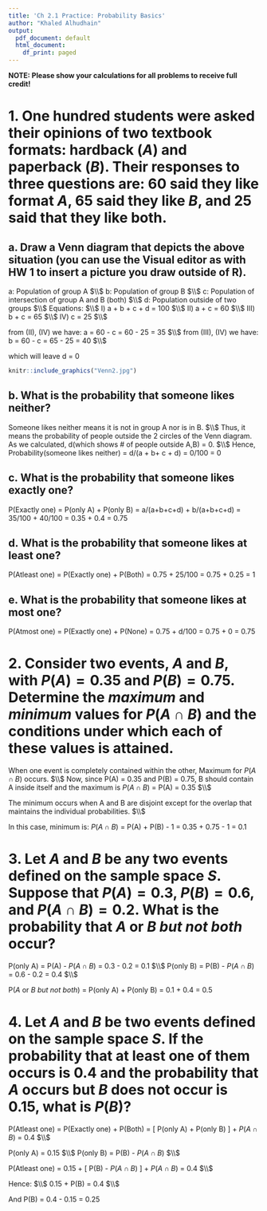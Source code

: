---
title: 'Ch 2.1 Practice: Probability Basics'
author: "Khaled Alhudhain"
output:
  pdf_document: default
  html_document:
    df_print: paged
---

**NOTE: Please show your calculations for all problems to receive full credit!**

# 1. One hundred students were asked their opinions of two textbook formats: hardback ($A$) and paperback ($B$). Their responses to three questions are: 60 said they like format $A$, 65 said they like $B$, and 25 said that they like both. 

## a. Draw a Venn diagram that depicts the above situation (you can use the Visual editor as with HW 1 to insert a picture you draw outside of R).

a: Population of group A $\\$
b: Population of group B $\\$
c: Population of intersection of group A and B (both) $\\$
d: Population outside of two groups $\\$
Equations: $\\$
I) a + b + c + d = 100 $\\$
II) a + c = 60 $\\$
III) b + c = 65 $\\$
IV) c = 25 $\\$

from (II), (IV) we have: a = 60 - c = 60 - 25 = 35 $\\$
from (III), (IV) we have: b = 60 - c = 65 - 25 = 40 $\\$

which will leave d = 0


```{r Venn2, echo=FALSE, fig.cap="Venn Diagram", out.width = '100%'}
knitr::include_graphics("Venn2.jpg")
```

\newpage
\newpage

## b. What is the probability that someone likes neither?

Someone likes neither means it is not in group A nor is in B. $\\$
Thus, it means the probability of people outside the 2 circles of the Venn diagram. As we calculated, d(which shows # of people outside A,B) = 0. $\\$
Hence, Probability(someone likes neither) = d/(a + b+ c + d) = 0/100 = 0

## c. What is the probability that someone likes exactly one?

P(Exactly one) = P(only A) + P(only B) = a/(a+b+c+d) + b/(a+b+c+d) = 35/100 + 40/100 = 0.35 + 0.4 = 0.75

## d. What is the probability that someone likes at least one?

P(Atleast one) = P(Exactly one) + P(Both) = 0.75 + 25/100 = 0.75 + 0.25 = 1

## e. What is the probability that someone likes at most one?

P(Atmost one) = P(Exactly one) + P(None) = 0.75 + d/100 = 0.75 + 0 = 0.75

\newpage
# 2. Consider two events, $A$ and $B$, with $P(A)=0.35$ and $P(B)=0.75$. Determine the *maximum* and *minimum* values for $P(A\cap B)$ and the conditions under which each of these values is attained.


When one event is completely contained within the other, Maximum for $P(A\cap B)$ occurs.  $\\$
Now, since P(A) = 0.35 and P(B) = 0.75, B should contain A inside itself and the maximum is $P(A\cap B)$ = P(A) = 0.35   $\\$

The minimum occurs when A and B are disjoint except for the overlap that maintains the individual probabilities. $\\$

In this case, minimum is: $P(A\cap B)$ = P(A) + P(B) - 1 = 0.35 + 0.75 - 1 = 0.1


\newpage
# 3. Let $A$ and $B$ be any two events defined on the sample space $S$. Suppose that $P(A)=0.3$, $P(B)=0.6$, and $P(A\cap B)=0.2$. What is the probability that $A$ or $B$ *but not both* occur?

P(only A) = P(A) - $P(A\cap B)$ = 0.3 - 0.2 = 0.1  $\\$
P(only B) = P(B) - $P(A\cap B)$ = 0.6 - 0.2 = 0.4  $\\$

P($A$ or $B$ *but not both*) = P(only A) + P(only B) = 0.1 + 0.4 = 0.5


\newpage
# 4. Let $A$ and $B$ be two events defined on the sample space $S$. If the probability that at least one of them occurs is 0.4 and the probability that $A$ occurs but $B$ does not occur is 0.15, what is $P(B)$?

P(Atleast one) =  P(Exactly one) + P(Both) = [ P(only A) + P(only B) ] + $P(A\cap B)$ = 0.4  $\\$

P(only A) = 0.15  $\\$
P(only B) = P(B) - $P(A\cap B)$  $\\$

P(Atleast one) = 0.15 + [ P(B) - $P(A\cap B)$ ] + $P(A\cap B)$ = 0.4 $\\$

Hence: $\\$ 
0.15 + P(B) = 0.4  $\\$

And P(B) = 0.4 - 0.15 = 0.25

